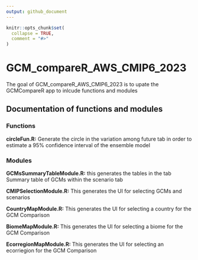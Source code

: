 ```yaml
---
output: github_document
---
```


<!-- README.md is generated from README.Rmd. Please edit that file -->

```r
knitr::opts_chunk$set(
  collapse = TRUE,
  comment = "#>"
)
```

# GCM_compareR_AWS_CMIP6_2023

<!-- badges: start -->

<!-- badges: end -->

The goal of GCM_compareR_AWS_CMIP6_2023 is to upate the GCMCompareR app to inlcude functions and modules

## Documentation of functions and modules

### Functions

**circleFun.R:** Generate the circle in the variation among future tab in order to estimate a 95% confidence interval of the ensemble model

### Modules

**GCMsSummaryTableModule.R:** this generates the tables in the tab Summary table of GCMs within the scenario tab

**CMIPSelectionModule.R:** This generates the UI for selecting GCMs and scenarios

**CountryMapModule.R:** This generates the UI for selecting a country for the GCM Comparison

**BiomeMapModule.R:** This generates the UI for selecting a biome for the GCM Comparison

**EcorregionMapModule.R:** This generates the UI for selecting an ecorriegion for the GCM Comparison
